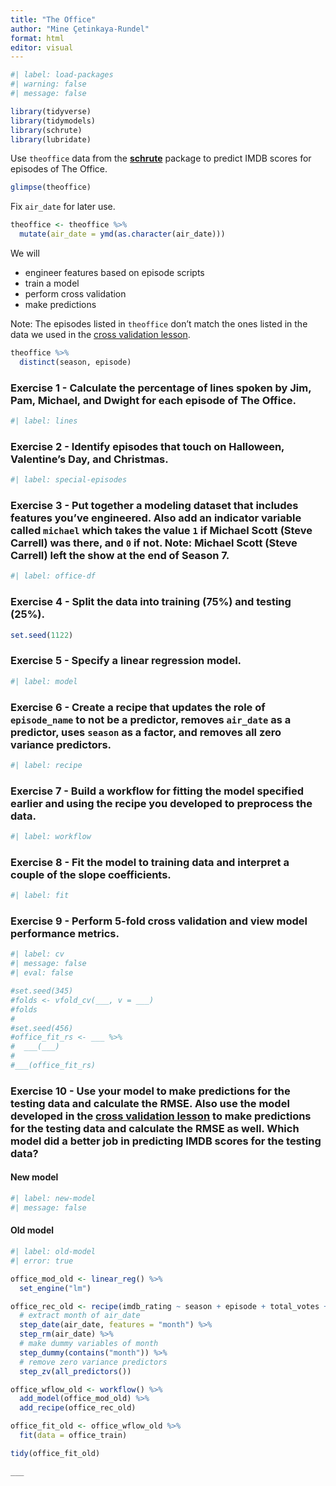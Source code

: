 ```yaml
---
title: "The Office"
author: "Mine Çetinkaya-Rundel"
format: html
editor: visual
---
```


```r
#| label: load-packages
#| warning: false
#| message: false

library(tidyverse)
library(tidymodels)
library(schrute)
library(lubridate)
```

Use `theoffice` data from the [**schrute**](https://bradlindblad.github.io/schrute/) package to predict IMDB scores for episodes of The Office.

```r
glimpse(theoffice)
```

Fix `air_date` for later use.

```r
theoffice <- theoffice %>%
  mutate(air_date = ymd(as.character(air_date)))
```

We will

-   engineer features based on episode scripts
-   train a model
-   perform cross validation
-   make predictions

Note: The episodes listed in `theoffice` don't match the ones listed in the data we used in the [cross validation lesson](https://ids-s1-20.github.io/slides/week-10/w10-d02-cross-validation/w10-d02-cross-validation.html).

```r
theoffice %>%
  distinct(season, episode)
```

### Exercise 1 - Calculate the percentage of lines spoken by Jim, Pam, Michael, and Dwight for each episode of The Office.

```r
#| label: lines

```

### Exercise 2 - Identify episodes that touch on Halloween, Valentine's Day, and Christmas.

```r
#| label: special-episodes

```

### Exercise 3 - Put together a modeling dataset that includes features you've engineered. Also add an indicator variable called `michael` which takes the value `1` if Michael Scott (Steve Carrell) was there, and `0` if not. Note: Michael Scott (Steve Carrell) left the show at the end of Season 7.

```r
#| label: office-df

```

### Exercise 4 - Split the data into training (75%) and testing (25%).

```r
set.seed(1122)

```

### Exercise 5 - Specify a linear regression model.

```r
#| label: model

```

### Exercise 6 - Create a recipe that updates the role of `episode_name` to not be a predictor, removes `air_date` as a predictor, uses `season` as a factor, and removes all zero variance predictors.

```r
#| label: recipe

```

### Exercise 7 - Build a workflow for fitting the model specified earlier and using the recipe you developed to preprocess the data.

```r
#| label: workflow

```

### Exercise 8 - Fit the model to training data and interpret a couple of the slope coefficients.

```r
#| label: fit

```

### Exercise 9 - Perform 5-fold cross validation and view model performance metrics.

```r
#| label: cv
#| message: false
#| eval: false

#set.seed(345)
#folds <- vfold_cv(___, v = ___)
#folds
#
#set.seed(456)
#office_fit_rs <- ___ %>%
#  ___(___)
#
#___(office_fit_rs)
```

### Exercise 10 - Use your model to make predictions for the testing data and calculate the RMSE. Also use the model developed in the [cross validation lesson](https://ids-s1-20.github.io/slides/week-10/w10-d02-cross-validation/w10-d02-cross-validation.html) to make predictions for the testing data and calculate the RMSE as well. Which model did a better job in predicting IMDB scores for the testing data?

#### New model

```r
#| label: new-model
#| message: false

```

#### Old model

```r
#| label: old-model
#| error: true

office_mod_old <- linear_reg() %>%
  set_engine("lm")

office_rec_old <- recipe(imdb_rating ~ season + episode + total_votes + air_date, data = office_train) %>%
  # extract month of air_date
  step_date(air_date, features = "month") %>%
  step_rm(air_date) %>%
  # make dummy variables of month 
  step_dummy(contains("month")) %>%
  # remove zero variance predictors
  step_zv(all_predictors())

office_wflow_old <- workflow() %>%
  add_model(office_mod_old) %>%
  add_recipe(office_rec_old)

office_fit_old <- office_wflow_old %>%
  fit(data = office_train)

tidy(office_fit_old)

___
```
